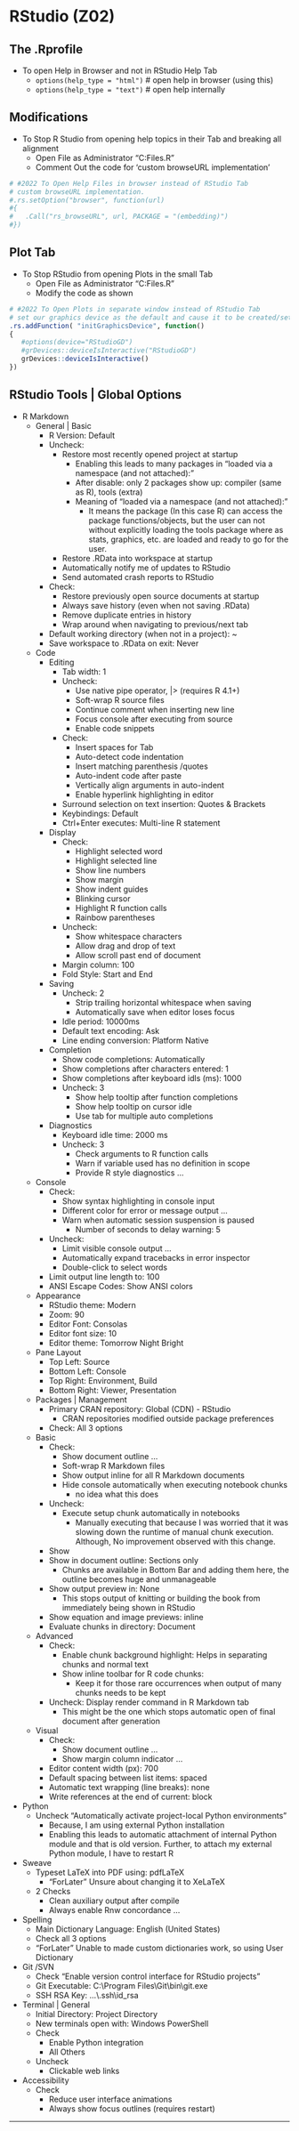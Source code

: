 # RStudio (Z02) {#z02}

## The .Rprofile

- To open Help in Browser and not in RStudio Help Tab
  - `options(help_type = "html")` # open help in browser (using this)
  - `options(help_type = "text")` # open help internally 

## Modifications

- To Stop R Studio from opening help topics in their Tab and breaking all alignment
  - Open File as Administrator "C:\Program Files\RStudio\R\Options.R"
  - Comment Out the code for 'custom browseURL implementation'

```r
# #2022 To Open Help Files in browser instead of RStudio Tab
# custom browseURL implementation.
#.rs.setOption("browser", function(url)
#{
#   .Call("rs_browseURL", url, PACKAGE = "(embedding)")
#})
```

## Plot Tab

- To Stop RStudio from opening Plots in the small Tab 
  - Open File as Administrator "C:\Program Files\RStudio\R\Tools.R"
  - Modify the code as shown
  
```r
# #2022 To Open Plots in separate window instead of RStudio Tab
# set our graphics device as the default and cause it to be created/set
.rs.addFunction( "initGraphicsDevice", function()
{
   #options(device="RStudioGD")
   #grDevices::deviceIsInteractive("RStudioGD")
   grDevices::deviceIsInteractive()
})
```

## RStudio Tools | Global Options

- R Markdown
  - General | Basic
    - R Version: Default
    - Uncheck: 
      - Restore most recently opened project at startup
        - Enabling this leads to many packages in "loaded via a namespace (and not attached):"
        - After disable: only 2 packages show up: compiler (same as R), tools (extra)
        - Meaning of "loaded via a namespace (and not attached):"
          - It means the package (In this case R) can access the package functions/objects, but the user can not without explicitly loading the tools package where as stats, graphics, etc. are loaded and ready to go for the user.
      - Restore .RData into workspace at startup
      - Automatically notify me of updates to RStudio
      - Send automated crash reports to RStudio
    - Check: 
      - Restore previously open source documents at startup
      - Always save history (even when not saving .RData)
      - Remove duplicate entries in history
      - Wrap around when navigating to previous/next tab
    - Default working directory (when not in a project): ~
    - Save workspace to .RData on exit: Never
  - Code
    - Editing
      - Tab width: 1
      - Uncheck: 
        - Use native pipe operator, |> (requires R 4.1+)
        - Soft-wrap R source files
        - Continue comment when inserting new line
        - Focus console after executing from source
        - Enable code snippets
      - Check: 
        - Insert spaces for Tab
        - Auto-detect code indentation
        - Insert matching parenthesis /quotes
        - Auto-indent code after paste
        - Vertically align arguments in auto-indent
        - Enable hyperlink highlighting in editor
      - Surround selection on text insertion: Quotes & Brackets
      - Keybindings: Default
      - Ctrl+Enter executes: Multi-line R statement
    - Display
      - Check: 
        - Highlight selected word
        - Highlight selected line
        - Show line numbers
        - Show margin
        - Show indent guides
        - Blinking cursor
        - Highlight R function calls
        - Rainbow parentheses
      - Uncheck: 
        - Show whitespace characters
        - Allow drag and drop of text
        - Allow scroll past end of document
      - Margin column: 100
      - Fold Style: Start and End
    - Saving
      - Uncheck: 2
        - Strip trailing horizontal whitespace when saving
        - Automatically save when editor loses focus
      - Idle period: 10000ms
      - Default text encoding: Ask
      - Line ending conversion: Platform Native
    - Completion
      - Show code completions: Automatically
      - Show completions after characters entered: 1
      - Show completions after keyboard idls (ms): 1000
      - Uncheck: 3
        - Show help tooltip after function completions 
        - Show help tooltip on cursor idle
        - Use tab for multiple auto completions
    - Diagnostics
      - Keyboard idle time: 2000 ms
      - Uncheck: 3
        - Check arguments to R function calls
        - Warn if variable used has no definition in scope
        - Provide R style diagnostics ...
  - Console
    - Check:
      - Show syntax highlighting in console input
      - Different color for error or message output ...
      - Warn when automatic session suspension is paused
        - Number of seconds to delay warning: 5
    - Uncheck:
      - Limit visible console output ...
      - Automatically expand tracebacks in error inspector
      - Double-click to select words
    - Limit output line length to: 100
    - ANSI Escape Codes: Show ANSI colors
  - Appearance 
    - RStudio theme: Modern
    - Zoom: 90
    - Editor Font: Consolas
    - Editor font size: 10
    - Editor theme: Tomorrow Night Bright
  - Pane Layout
    - Top Left: Source
    - Bottom Left: Console
    - Top Right: Environment, Build
    - Bottom Right: Viewer, Presentation
  - Packages | Management
    - Primary CRAN repository: Global (CDN) - RStudio
      - CRAN repositories modified outside package preferences
    - Check: All 3 options
  - Basic
    - Check:
      - Show document outline ...
      - Soft-wrap R Markdown files
      - Show output inline for all R Markdown documents
      - Hide console automatically when executing notebook chunks
        - no idea what this does
    - Uncheck:
      - Execute setup chunk automatically in notebooks
        - Manually executing that because I was worried that it was slowing down the runtime of manual chunk execution. Although, No improvement observed with this change.
    - Show 
    - Show in document outline: Sections only
      - Chunks are available in Bottom Bar and adding them here, the outline becomes huge and unmanageable
    - Show output preview in: None
      - This stops output of knitting or building the book from immediately being shown in RStudio
    - Show equation and image previews: inline
    - Evaluate chunks in directory: Document
  - Advanced
    - Check:
      - Enable chunk background highlight: Helps in separating chunks and normal text
      - Show inline toolbar for R code chunks: 
        - Keep it for those rare occurrences when output of many chunks needs to be kept
    - Uncheck: Display render command in R Markdown tab
      - This might be the one which stops automatic open of final document after generation
  - Visual
    - Check:
      - Show document outline ...
      - Show margin column indicator ...
    - Editor content width (px): 700
    - Default spacing between list items: spaced
    - Automatic text wrapping (line breaks): none
    - Write references at the end of current: block
- Python
  - Uncheck "Automatically activate project-local Python environments"
    - Because, I am using external Python installation
    - Enabling this leads to automatic attachment of internal Python module and that is old version. Further, to attach my external Python module, I have to restart R
- Sweave
  - Typeset LaTeX into PDF using: pdfLaTeX
    - "ForLater" Unsure about changing it to XeLaTeX
  - 2 Checks
    - Clean auxiliary output after compile
    - Always enable Rnw concordance ...
- Spelling
  - Main Dictionary Language: English (United States)
  - Check all 3 options
  - "ForLater" Unable to made custom dictionaries work, so using User Dictionary
- Git /SVN
  - Check "Enable version control interface for RStudio projects"
  - Git Executable: C:\\Program Files\\Git\\bin\\git.exe
  - SSH RSA Key: ...\\.ssh\\id_rsa
- Terminal | General
  - Initial Directory: Project Directory
  - New terminals open with: Windows PowerShell
  - Check
    - Enable Python integration
    - All Others
  - Uncheck
    - Clickable web links
- Accessibility 
  - Check
    - Reduce user interface animations
    - Always show focus outlines (requires restart)


****
